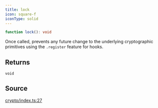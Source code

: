 ```yaml
---
title: lock
icon: square-f
iconType: solid
---
```


```ts
function lock(): void
```

Once called, prevents any future change to the underlying cryptographic primitives using the `.register` feature for
hooks.

## Returns

`void`

## Source

[crypto/index.ts:27](https://github.com/dominant-strategies/quais-6.js/blob/38982dd013eed052e945fa3a33303bbe7a712e35/src/crypto/index.ts#L27)
